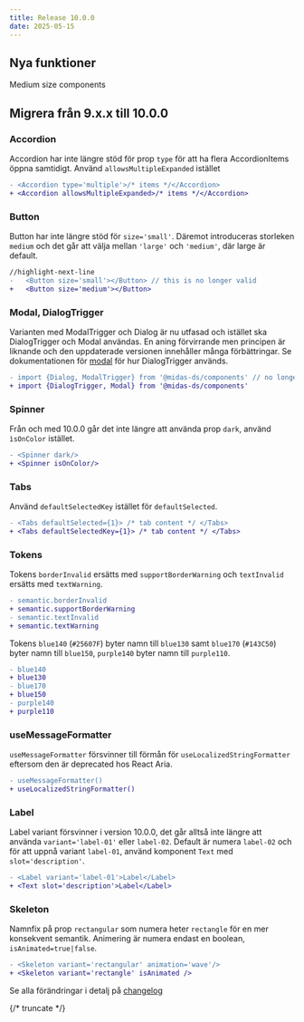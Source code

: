 ```yaml
---
title: Release 10.0.0
date: 2025-05-15
---
```


## Nya funktioner

Medium size components

## Migrera från 9.x.x till 10.0.0

### Accordion

Accordion har inte längre stöd för prop `type` för att ha flera AccordionItems öppna samtidigt. Använd
`allowsMultipleExpanded` istället

```diff
- <Accordion type='multiple'>/* items */</Accordion>
+ <Accordion allowsMultipleExpanded>/* items */</Accordion>
```

### Button

Button har inte längre stöd för `size='small'`. Däremot introduceras storleken `medium` och det går att välja
mellan `'large'` och `'medium'`, där large är default.

```diff
//highlight-next-line
-   <Button size='small'></Button> // this is no longer valid
+   <Button size='medium'></Button>

```

### Modal, DialogTrigger

Varianten med ModalTrigger och Dialog är nu utfasad och istället ska DialogTrigger och Modal användas. En aning
förvirrande men principen är liknande och den uppdaterade versionen innehåller många förbättringar.
Se dokumentationen för [modal](/components/modal) för hur DialogTrigger används.

```diff
- import {Dialog, ModalTrigger} from '@midas-ds/components' // no longer works
+ import {DialogTrigger, Modal} from '@midas-ds/components'
```
### Spinner

Från och med 10.0.0 går det inte längre att använda prop `dark`, använd `ìsOnColor` istället.

```diff
- <Spinner dark/>
+ <Spinner isOnColor/>
```

### Tabs

Använd `defaultSelectedKey` istället för `defaultSelected`.

```diff
- <Tabs defaultSelected={1}> /* tab content */ </Tabs>
+ <Tabs defaultSelectedKey={1}> /* tab content */ </Tabs>
```

### Tokens

Tokens `borderInvalid` ersätts med `supportBorderWarning` och `textInvalid` ersätts med `textWarning`.

```diff
- semantic.borderInvalid
+ semantic.supportBorderWarning
- semantic.textInvalid
+ semantic.textWarning

```

Tokens `blue140` (`#25607F`) byter namn till `blue130` samt `blue170` (`#143C50`) byter namn till `blue150`, `purple140`
byter namn till `purple110`.

```diff
- blue140
+ blue130
- blue170
+ blue150
- purple140
+ purple110
```

### useMessageFormatter

`useMessageFormatter` försvinner till förmån för `useLocalizedStringFormatter` eftersom den är deprecated hos React Aria.

```diff
- useMessageFormatter()
+ useLocalizedStringFormatter()
```

### Label

Label variant försvinner i version 10.0.0, det går alltså inte längre att använda `variant='label-01'` eller `label-02`.
Default är numera `label-02` och för att uppnå variant `label-01`, använd komponent `Text` med `slot='description'`.

```diff
- <Label variant='label-01'>Label</Label>
+ <Text slot='description'>Label</Label>
```

### Skeleton

Namnfix på prop `rectangular` som numera heter `rectangle` för en mer konsekvent semantik. Animering är numera endast en
boolean, `isAnimated=true|false`.

```diff
- <Skeleton variant='rectangular' animation='wave'/>
+ <Skeleton variant='rectangle' isAnimated />
```

Se alla förändringar i detalj på [changelog](/changelog)

{/* truncate */}
